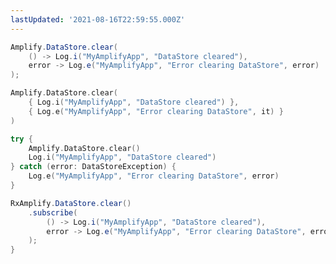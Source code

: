 ```yaml
---
lastUpdated: '2021-08-16T22:59:55.000Z'
---
```

<BlockSwitcher>
<Block name="Java">

```java
Amplify.DataStore.clear(
    () -> Log.i("MyAmplifyApp", "DataStore cleared"),
    error -> Log.e("MyAmplifyApp", "Error clearing DataStore", error)
);

```

</Block>
<Block name="Kotlin - Callbacks">

```kotlin
Amplify.DataStore.clear(
    { Log.i("MyAmplifyApp", "DataStore cleared") },
    { Log.e("MyAmplifyApp", "Error clearing DataStore", it) }
)

```

</Block>
<Block name="Kotlin - Coroutines">

```kotlin
try {
    Amplify.DataStore.clear()
    Log.i("MyAmplifyApp", "DataStore cleared")
} catch (error: DataStoreException) {
    Log.e("MyAmplifyApp", "Error clearing DataStore", error)
}

```

</Block>
<Block name="RxJava">

```java
RxAmplify.DataStore.clear()
    .subscribe(
        () -> Log.i("MyAmplifyApp", "DataStore cleared"),
        error -> Log.e("MyAmplifyApp", "Error clearing DataStore", error)
    );
}
```

</Block>
</BlockSwitcher>
